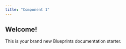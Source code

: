 ---
title: "Component 1"
---

## Welcome!
 This is your brand new Blueprints documentation starter.